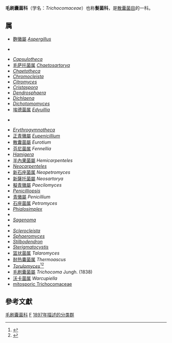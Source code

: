{{Automatic taxobox
| taxon = Trichocomaceae
| authority = E. Fisch., 1897
| type species = 毛刷囊菌屬<br>''Trichocoma''
| type species authority = Jungh. (1838)
| subdivision_ranks = [[屬|屬]]
| subdivision = [[#属|见内文]]
}}
'''毛刷囊菌科'''（学名：''Trichocomaceae''）也称'''髮菌科'''，是[[散囊菌目|散囊菌目]]的一科。

==属==
{{Div col}}
* [[麴黴屬|麴黴屬]] ''[[Aspergillus|Aspergillus]]'' {{small|P. Micheli, 1729}}{{r|WoRMS_100048}} 
* {{tsl|en|Byssochlamys|絲衣黴屬}} ''{{tsl|en|Byssochlamys}}'' {{small|Westling, 1909}}{{r|WoRMS_100048}}
* ''[[Capsulotheca|Capsulotheca]]''
* [[毛萨托菌属|毛萨托菌属]] ''[[Chaetosartorya|Chaetosartorya]]''
* ''[[Chaetotheca|Chaetotheca]]''
*''<!-- 页面不存在 -->[[Chromocleista|Chromocleista]]''
*''<!-- 页面不存在 -->[[Citromyces|Citromyces]]''
*''<!-- 页面不存在 -->[[Cristaspora|Cristaspora]]''
*''<!-- 页面不存在 -->[[Dendrosphaera|Dendrosphaera]]''
*''<!-- 页面不存在 -->[[Dichlaena|Dichlaena]]''
*''<!-- 页面不存在 -->[[Dichotomomyces|Dichotomomyces]]''
* [[埃德菌属|埃德菌属]] ''[[Edyuillia|Edyuillia]]''
* {{tsl|en|Emericella|裸孢殼屬}} ''{{tsl|en|Emericella}}'' {{small|Berk., 1857}}{{r|WoRMS_100048}}
* ''[[Erythrogymnotheca|Erythrogymnotheca]]''
* [[正青黴屬|正青黴屬]] ''[[Eupenicillium|Eupenicillium]]'' {{small|F. Ludw., 1892}}{{r|WoRMS_100048}} 
* [[散囊菌屬|散囊菌屬]] ''Eurotium''
* [[芬尼菌属|芬尼菌属]] ''Fennellia''
* ''[[Hamigera|Hamigera]]''
* [[半內果菌屬|半內果菌屬]] ''Hemicarpenteles''
* ''[[Neocarpenteles|Neocarpenteles]]''
* [[新石座菌属|新石座菌属]] ''Neopetromyces''
* [[新薩托菌屬|新薩托菌屬]] ''Neosartorya''
* [[擬青黴屬|擬青黴屬]] ''Paecilomyces'' {{small|Bainier, 1907}}
* ''[[Penicilliopsis|Penicilliopsis]]''
* [[青黴屬|青黴屬]] ''Penicillium'' {{small|Link, 1809}}{{r|WoRMS_100048}}
* [[石座菌属|石座菌属]] ''Petromyces''
*''<!-- 页面不存在 -->[[Phialosimplex|Phialosimplex]]''
*''{{tsl|en|Rasamsonia||Rasamsonia}}''
*''<!-- 页面不存在 -->[[Sagenoma|Sagenoma]]''
*''{{tsl|en|Sagenomella||Sagenomella}}''
*''<!-- 页面不存在 -->[[Sclerocleista|Sclerocleista]]''
*''<!-- 页面不存在 -->[[Sphaeromyces|Sphaeromyces]]''
*''<!-- 页面不存在 -->[[Stilbodendron|Stilbodendron]]''
* ''[[Sterigmatocystis|Sterigmatocystis]]'' {{small|C.E. Cramer, 1859}}{{r|WoRMS_100048}}
* [[篮状菌属|篮状菌属]] ''Talaromyces'' {{small|C.R. Benj., 1955}}{{r|WoRMS_100048}}
* [[耐热囊菌属|耐热囊菌属]] ''Thermoascus''
*''[[Torulomyces|Torulomyces]]''<ref>{{EOL |id=37305 |taxon=Torulomyces}}</ref><ref>{{cite journal|doi=10.2307/3757100|pmid=6068729|jstor=3757100|title=Torulomyces and Monocillium|journal=Mycologia|volume=59|issue=4|pages=716–8|year=1967|last1=Barron|first1=G. L.}}</ref> 
* [[毛刷囊菌屬|毛刷囊菌屬]] ''Trichocoma'' Jungh. (1838)
* [[沃卡菌属|沃卡菌属]] ''Warcupiella''
*[[mitosporic_Trichocomaceae|mitosporic Trichocomaceae]]
{{div col end}}

==參考文獻==
{{reflist|refs=
<ref name="WoRMS_100048">{{WoRMS |id=100048 |title=Trichocomaceae E. Fisch., 1897 |db=Index Fungorum Partnership 
 |last1=Kirk |first1=Paul M. 
 |last2=Clipson |first2=Nicolas
 |date=2016-12-02 |access-date=2019-11-20 }}</ref>
}}
{{commonscat|Trichocomaceae}}

{{Taxonbar}}
[[Category:毛刷囊菌科|]]
[[Category:散囊菌目|F]]
[[Category:_1897年描述的分类群|1897年描述的分类群]]